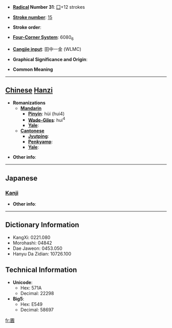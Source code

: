 * '''[[Wiktionary:Chinese radical index| Radical]] Number 31''': [[Wiktionary:Chinese radical index 囗|囗]]+12 strokes

* '''[[Wiktionary:Chinese total strokes index|Stroke number]]''': [[Wiktionary:Chinese total strokes index 15|15]]

* '''Stroke order''': 

* '''[[Wiktionary:Chinese four corner index|Four-Corner System]]''': 6080<sub>6</sub>

* '''[[Wiktionary:Chinese Cangjie index|Cangjie input]]''': 田中一金 (WLMC)

* '''Graphical Significance and Origin''': 

* '''Common Meaning'''

----

== [[Chinese]] [[Hanzi]] ==

* '''Romanizations'''
** '''[[Mandarin]]'''
*** '''[[Pinyin]]''': hùi (hui4)
*** '''[[Wade-Giles]]''': hui<sup>4</sup>
*** '''[[Yale]]''': 
** '''[[Cantonese]]'''
*** '''[[Jyutping]]''':
*** '''[[Penkyamp]]''': 
*** '''[[Yale]]''': 

* '''Other info''': 

----

==Japanese==
===[[Kanji]]===
{{kanji|on readings=[[かい]] (kai), [[え]] (e), [[がい]] (gai)
|kun readings=[[もん]] (mon)
}}

* '''Other info''':  

----

== Dictionary Information ==

* KangXi: 0221.080
* Morohashi: 04842
* Dae Jaweon: 0453.050
* Hanyu Da Zidian: 10726.100

== Technical Information ==

* '''Unicode''':
** Hex: 571A
** Decimal: 22298
* '''Big5''':
** Hex: E549
** Decimal: 58697

[[fr:圚]]